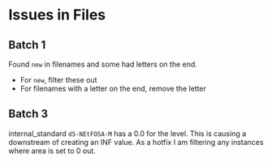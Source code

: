 # Issues in Files

## Batch 1

Found `new` in filenames and some had letters on the end.

* For `new`, filter these out
* For filenames with a letter on the end, remove the letter

## Batch 3

internal_standard `d5-NEtFOSA-M` has a 0.0 for the level. This is causing a downstream of creating an INF value. As a hotfix I am filtering any instances where area is set to 0 out.
